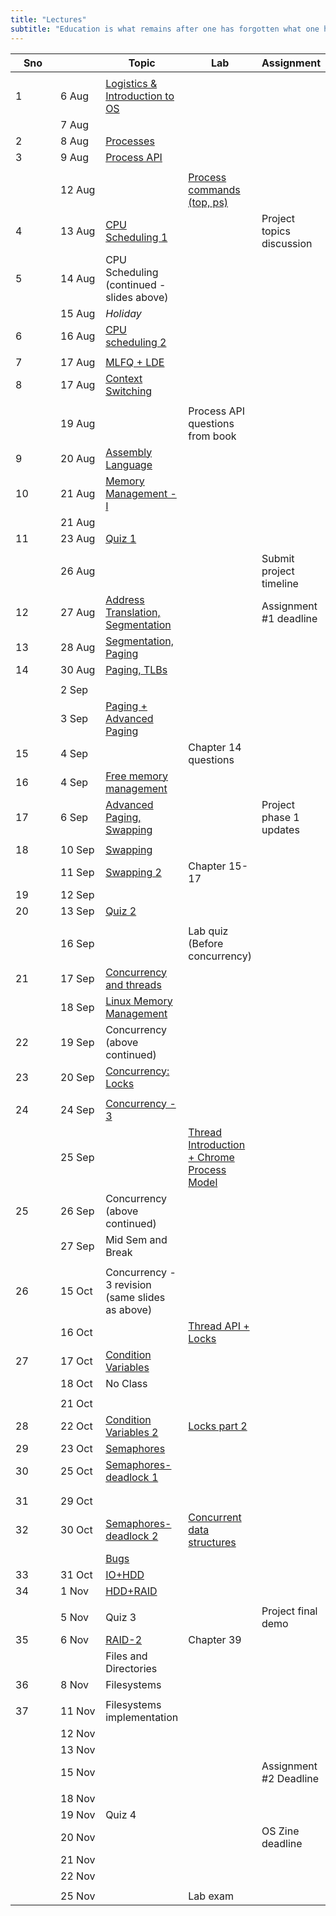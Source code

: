 ```yaml
---
title: "Lectures"
subtitle: "Education is what remains after one has forgotten what one has learned in school."
---
```


|  Sno |  | Topic | Lab | Assignment |
| --- | --- | --- | --- | --- |
|   |  |  |  |  |
|  1 | 6 Aug | [Logistics & Introduction to OS](lectures/os-19-1.pdf "Logistics & Introduction to OS") |  |  |
|   | 7 Aug |  |  |  |
|  2 | 8 Aug | [Processes](lectures/os19-2-processes.pdf "Processes") |  |  |
|  3 | 9 Aug | [Process API](lectures/os19-3-process-api.pdf "Process API") |  |  |
|   |  |  |  |  |
|   | 12 Aug |  | [Process commands (top, ps)](labs/lab-1.pdf "Process commands (top, ps)") |  |
|  4 | 13 Aug | [CPU Scheduling 1](lectures/os19-4-cpu-scheduling.pdf "CPU Scheduling 1") |  | Project topics discussion |
|  5 | 14 Aug | CPU Scheduling (continued - slides above) |  |  |
|   | 15 Aug | *Holiday* |  |  |
|  6 | 16 Aug | [CPU scheduling 2](lectures/os19-6-cpu-scheduling.pdfpdf "CPU scheduling 2") |  |  |
|   |  |  |  |  |
|  7 | 17 Aug | [MLFQ + LDE](lectures/os19-7-cpu-scheduling-execution.pdf "MLFQ + LDE") |  |  |
|  8 | 17 Aug | [Context Switching](lectures/os19-8-cpu-execution-memory.pdf "Context Switching") |  |  |
|   |  |  |  |  |
|   | 19 Aug |  | Process API questions from book |  |
|  9 | 20 Aug | [Assembly Language](lectures/os19-9-assembly.pdf "Assembly Language") |  |  |
|  10 | 21 Aug | [Memory Management - I](lectures/os19-memory-management.pdf "Memory Management - I") |  |  |
|   | 21 Aug |  |  |  |
|  11 | 23 Aug | [Quiz 1](https://docs.google.com/document/d/1LFQU-Gy4vzNXRDF6hlY8QAKArlLNFBO9wsq8UcWQKQI/edit?usp=sharing "Quiz 1") |  |  |
|   |  |  |  |  |
|   | 26 Aug |  |  | Submit project timeline |
|  12 | 27 Aug | [Address Translation, Segmentation](lectures/os19-memory-management-segmentation.pdf "Address Translation, Segmentation") |  | Assignment #1 deadline |
|  13 | 28 Aug | [Segmentation, Paging](lectures/os19-memory-management-segmentation-2.pdf "Segmentation, Paging") |  |  |
|  14 | 30 Aug | [Paging, TLBs](lectures/os19-memory-management-paging-tlb.pdf "Paging, TLBs") |  |  |
|   |  |  |  |  |
|   | 2 Sep |  |  |  |
|   | 3 Sep | [Paging + Advanced Paging](lectures/os19-memory-management-paging-advanced.pdf "Paging + Advanced Paging") |  |  |
|  15 | 4 Sep |  | Chapter 14 questions |  |
|  16 | 4 Sep | [Free memory management](lectures/free-space.pdf "Free memory management") |  |  |
|  17 | 6 Sep | [Advanced Paging, Swapping](lectures/os19-memory-management-swapping.pdf "Advanced Paging, Swapping") |  | Project phase 1 updates |
|   |  |  |  |  |
|  18 | 10 Sep | [Swapping](lectures/os19-swapping.pdf "Swapping") |  |  |
|   | 11 Sep | [Swapping 2](lectures/os19-swapping-2.pdf "Swapping 2") | Chapter 15-17 |  |
|  19 | 12 Sep |  |  |  |
|  20 | 13 Sep | [Quiz 2](https://docs.google.com/document/d/1RWaJ51t04Meg5jnpFr1BHXCpK5ZCJpu8VlnigL6XoXY/edit "Quiz 2") |  |  |
|   |  |  |  |  |
|   | 16 Sep |  | Lab quiz (Before concurrency) |  |
|  21 | 17 Sep | [Concurrency and threads](lectures/os19-concurrency.pdf "Concurrency and threads") |  |  |
|   | 18 Sep | [Linux Memory Management](https://www.youtube.com/watch?v=7aONIVSXiJ8 "Linux Memory Management") |  |  |
|  22 | 19 Sep | Concurrency (above continued) |  |  |
|  23 | 20 Sep | [Concurrency: Locks ](lectures/os19-concurrency-2.pdf "Concurrency: Locks ") |  |  |
|   |  |  |  |  |
|  24 | 24 Sep | [Concurrency - 3](lectures/os19-concurrency-3.pdf "Concurrency - 3") |  |  |
|   | 25 Sep |  | [Thread Introduction + Chrome Process Model](labs/19-Sep.md "Thread Introduction + Chrome Process Model") |  |
|  25 | 26 Sep | Concurrency (above continued) |  |  |
|   | 27 Sep | Mid Sem and Break |  |  |
|   |  |  |  |  |
|  26 | 15 Oct | Concurrency - 3 revision (same slides as above) |  |  |
|   | 16 Oct |  | [Thread API + Locks](labs/26-Sep.md "Thread API + Locks") |  |
|  27 | 17 Oct | [Condition Variables](lectures/os19-cv.pdf "Condition Variables") |  |  |
|   | 18 Oct | No Class |  |  |
|   |  |  |  |  |
|   | 21 Oct |  |  |  |
|  28 | 22 Oct | [Condition Variables 2](lectures/os19-concurrency-cv-2.pdf "Condition Variables 2") | [Locks part 2](labs/17-Oct.md "Locks part 2") |  |
|  29 | 23 Oct | [Semaphores](lectures/os19-concurrency-cv-semaphores.pdf "Semaphores") |  |  |
|  30 | 25 Oct | [Semaphores-deadlock 1](lectures/os19-semaphores-deadlocks.pdf "Semaphores-deadlock 1") |  |  |
|   |  |  |  |  |
|   |  |  |  |  |
|  31 | 29 Oct |  |  |  |
|  32 | 30 Oct | [Semaphores-deadlock 2](lectures/os19-semaphores-deadlocks-2.pdf "Semaphores-deadlock 2") | [Concurrent data structures](labs/24-Oct.md "Concurrent data structures") |  |
|   |  | [Bugs](lectures/os19-bugs.pdf "Bugs") |  |  |
|  33 | 31 Oct | [IO+HDD](lectures/os19-io-disk.pdf "IO+HDD") |  |  |
|  34 | 1 Nov | [HDD+RAID](lectures/os19-raid-1.pdf "HDD+RAID") |  |  |
|   |  |  |  |  |
|   | 5 Nov | Quiz 3 |  | Project final demo |
|  35 | 6 Nov | [RAID-2](lectures/os19-raid-2.pdf "RAID-2") | Chapter 39 |  |
|   |  | Files and Directories |  |  |
|  36 | 8 Nov | Filesystems |  |  |
|   |  |  |  |  |
|  37 | 11 Nov | Filesystems implementation |  |  |
|   | 12 Nov |  |  |  |
|   | 13 Nov |  |  |  |
|   | 15 Nov |  |  | Assignment #2 Deadline |
|   |  |  |  |  |
|   | 18 Nov |  |  |  |
|   | 19 Nov | Quiz 4 |  |  |
|   | 20 Nov |  |  | OS Zine deadline |
|   | 21 Nov |  |  |  |
|   | 22 Nov |  |  |  |
|   |  |  |  |  |
|   | 25 Nov |  | Lab exam |  |
